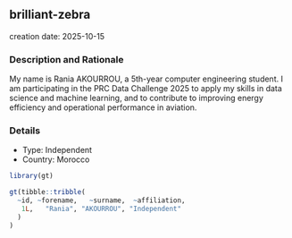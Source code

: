 
## brilliant-zebra
creation date: 2025-10-15


### Description and Rationale

My name is Rania AKOURROU, a 5th-year computer engineering student. 
I am participating in the PRC Data Challenge 2025 to apply my skills in data science and machine learning, and to contribute to improving energy efficiency and operational performance in aviation.

### Details

* Type: Independent
* Country: Morocco

```r
library(gt)

gt(tibble::tribble(
  ~id, ~forename,   ~surname,  ~affiliation,
   1L,   "Rania", "AKOURROU", "Independent"
  )
)
```
